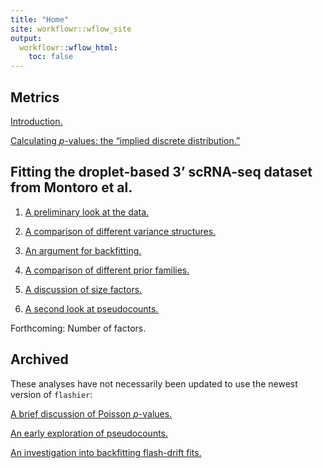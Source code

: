```yaml
---
title: "Home"
site: workflowr::wflow_site
output:
  workflowr::wflow_html:
    toc: false
---
```


## Metrics

[Introduction.](intro.html)

[Calculating $p$-values: the "implied discrete distribution."](pvals.html)


## Fitting the droplet-based 3' scRNA-seq dataset from Montoro et al.

1. [A preliminary look at the data.](droplet.html)

1. [A comparison of different variance structures.](var_type.html)

1. [An argument for backfitting.](backfit.html)

1. [A comparison of different prior families.](prior_type.html)

1. [A discussion of size factors.](size_factors.html)

1. [A second look at pseudocounts.](pseudocount_redux.html)

Forthcoming: Number of factors.


## Archived

These analyses have not necessarily been updated to use the newest version of `flashier`:

[A brief discussion of Poisson $p$-values.](poisson_p.html)

[An early exploration of pseudocounts.](pseudocount.html)

[An investigation into backfitting flash-drift fits.](drift_backfit.html)

